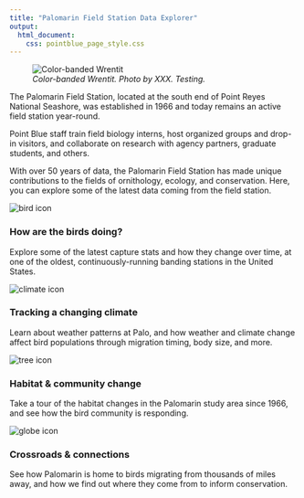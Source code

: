 ```yaml
---
title: "Palomarin Field Station Data Explorer"
output: 
  html_document:
    css: pointblue_page_style.css
---
```


<figure>
![](../images/wren.jpg "Color-banded Wrentit")
<figcaption>
*Color-banded Wrentit. Photo by XXX. Testing.* 
</figcaption>
</figure>
The Palomarin Field Station, located at the south end of Point Reyes National Seashore, was established in 1966 and today remains an active field station year-round.

Point Blue staff train field biology interns, host organized groups and drop-in visitors, and collaborate on research with agency partners, graduate students, and others. 

With over 50 years of data, the Palomarin Field Station has made unique contributions to the fields of ornithology, ecology, and conservation. Here, you can explore some of the latest data coming from the field station.

<div class="row">
  <div class="column2">
![](../images/icons/nature_stewardship.png "bird icon"){#icon}

### How are the birds doing?  

Explore some of the latest capture stats and how they change over time, at one of the oldest, continuously-running banding stations in the United States.
  </div>
  <div class="column2"> 
![](../images/icons/climate_change.png "climate icon"){#icon}
  
### Tracking a changing climate  

Learn about weather patterns at Palo, and how weather and climate change affect bird populations through migration timing, body size, and more.
  </div>
</div>

<div class="row">
  <div class="column2">
![](../images/icons/ghg.png "tree icon"){#icon}
  
### Habitat & community change  

Take a tour of the habitat changes in the Palomarin study area since 1966, and see how the bird community is responding.
  </div>
  <div class="column2">  
![](../images/icons/conservation.png "globe icon"){#icon}

### Crossroads & connections  

See how Palomarin is home to birds migrating from thousands of miles away, and how we find out where they come from to inform conservation.

  </div>
</div>



